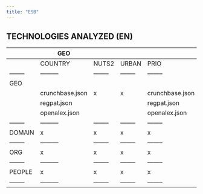 ```yaml
---
title: "ESB"
---
```


<style>
body {
text-align: justify}
</style>

## TECHNOLOGIES ANALYZED (EN)  

|        | GEO     |        |        |        | DOMAIN |        |        | ORG    | PEOPLE |
|--------|---------|--------|--------|--------|--------|--------|--------|--------|--------|
|        | COUNTRY | NUTS2  | URBAN  | PRIO   | MODEL  | TASK   |        |        |        |
|--------|---------|--------|--------|--------|--------|--------|--------|--------|--------|
| GEO    |         |        |        |        |        |        |        |        |        |
|        | crunchbase.json | x      | x      | crunchbase.json | epoch.json | epoch.json | x      | x      |
|        | regpat.json     |        |        | regpat.json     | wikipedia.json | wikipedia.json |        |        |
|        | openalex.json   |        |        | openalex.json   |        |        |        |        |
|--------|---------|--------|--------|--------|--------|--------|--------|--------|--------|
| DOMAIN | x       | x      | x      | x      | x      | x      | x      | x      | x      |
|--------|---------|--------|--------|--------|--------|--------|--------|--------|--------|
| ORG    | x       | x      | x      | x      | x      | x      | x      | x      | x      |
|--------|---------|--------|--------|--------|--------|--------|--------|--------|--------|
| PEOPLE | x       | x      | x      | x      | x      | x      | x      | x      | x      |
|--------|---------|--------|--------|--------|--------|--------|--------|--------|--------|
